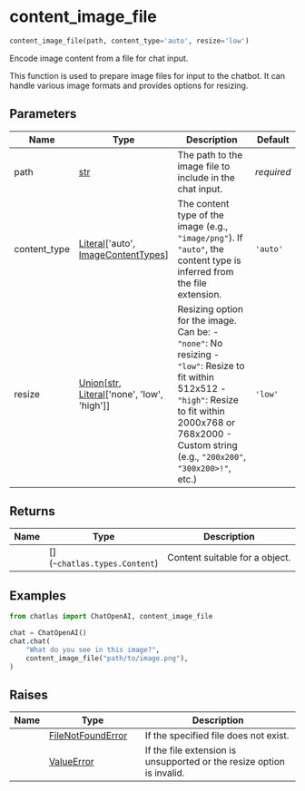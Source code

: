 # content_image_file { #chatlas.content_image_file }

```python
content_image_file(path, content_type='auto', resize='low')
```

Encode image content from a file for chat input.

This function is used to prepare image files for input to the chatbot. It
can handle various image formats and provides options for resizing.

## Parameters {.doc-section .doc-section-parameters}

| Name         | Type                                                                                                | Description                                                                                                                                                                                                                           | Default    |
|--------------|-----------------------------------------------------------------------------------------------------|---------------------------------------------------------------------------------------------------------------------------------------------------------------------------------------------------------------------------------------|------------|
| path         | [str](`str`)                                                                                        | The path to the image file to include in the chat input.                                                                                                                                                                              | _required_ |
| content_type | [Literal](`typing.Literal`)\[\'auto\', [ImageContentTypes](`chatlas.types.ImageContentTypes`)\]     | The content type of the image (e.g., `"image/png"`). If `"auto"`, the content type is inferred from the file extension.                                                                                                               | `'auto'`   |
| resize       | [Union](`typing.Union`)\[[str](`str`), [Literal](`typing.Literal`)\[\'none\', \'low\', \'high\'\]\] | Resizing option for the image. Can be:     - `"none"`: No resizing     - `"low"`: Resize to fit within 512x512     - `"high"`: Resize to fit within 2000x768 or 768x2000     - Custom string (e.g., `"200x200"`, `"300x200>!"`, etc.) | `'low'`    |

## Returns {.doc-section .doc-section-returns}

| Name   | Type                           | Description                                        |
|--------|--------------------------------|----------------------------------------------------|
|        | \[\](`~chatlas.types.Content`) | Content suitable for a [](`~chatlas.Turn`) object. |

## Examples {.doc-section .doc-section-examples}

```python
from chatlas import ChatOpenAI, content_image_file

chat = ChatOpenAI()
chat.chat(
    "What do you see in this image?",
    content_image_file("path/to/image.png"),
)
```

## Raises {.doc-section .doc-section-raises}

| Name   | Type                                     | Description                                                           |
|--------|------------------------------------------|-----------------------------------------------------------------------|
|        | [FileNotFoundError](`FileNotFoundError`) | If the specified file does not exist.                                 |
|        | [ValueError](`ValueError`)               | If the file extension is unsupported or the resize option is invalid. |